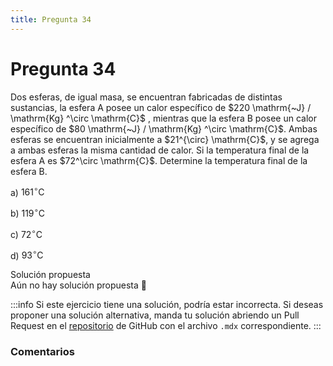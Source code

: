 ```yaml
---
title: Pregunta 34
---
```



# Pregunta 34

<div className="exercise">
Dos esferas, de igual masa, se encuentran fabricadas de distintas sustancias, la esfera A posee un calor específico de $220 \mathrm{~J} / \mathrm{Kg} ^\circ \mathrm{C}$ , mientras que la esfera B posee un calor específico de $80 \mathrm{~J} / \mathrm{Kg} ^\circ \mathrm{C}$. Ambas esferas se encuentran inicialmente a $21^{\circ} \mathrm{C}$, y se agrega a ambas esferas la misma cantidad de calor. Si la temperatura final de la esfera A es $72^\circ \mathrm{C}$. Determine la temperatura final de la esfera B.

a) $161 ^\circ \mathrm{C}$

b) $119 ^\circ \mathrm{C}$

c) $72 ^\circ \mathrm{C}$

d) $93 ^\circ \mathrm{C}$
</div>

<MDXDetails>
<summary>Solución propuesta</summary>

<div className="exercise">
Aún no hay solución propuesta 🥲
</div>

:::info
Si este ejercicio tiene una solución, podría estar incorrecta. Si deseas proponer una solución alternativa, manda tu solución abriendo
un Pull Request en el [repositorio](https://github.com/crow-rojas/apuntes-fundamentals/pulls) de GitHub con el archivo
`.mdx` correspondiente.
:::

</MDXDetails>

### Comentarios

<Disqus
  url="https://crow-rojas.github.io/apuntes-fundamentals/docs/science/thermodynamics/exercises/2018-1/p34"
  identifier="docs/science/thermodynamics/exercises/2018-1/p34"
  title="2018-1 Termodinámica - Pregunta 34"
/>
